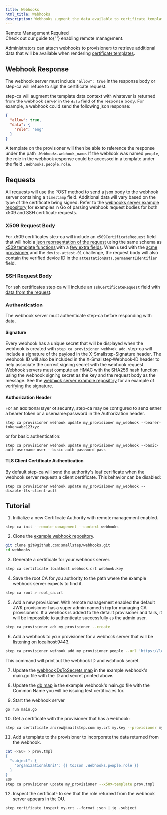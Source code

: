 ```yaml
---
title: Webhooks
html_title: Webhooks
description: Webhooks augment the data available to certificate templates
---
```


<Alert severity="info">
  <AlertTitle>Remote Management Required</AlertTitle>
  <div>
    Check out our guide to{' '}
    <Link href="/docs/step-ca/provisioners/#remote-provisioner-management">
    enabling remote management</Link>.
  </div>
</Alert>

Administrators can attach webhooks to provisioners to retrieve additional data that will be available when rendering [certificate templates](/docs/step-ca/templates).


## Webhook Response

The webhook server must include `"allow": true` in the response body or step-ca will refuse to sign the certificate request.

step-ca will augment the template data context with whatever is returned from the webhook server in the `data` field of the response body.
For example, a webhook could send the following json response:
```json
{
  "allow": true,
  "data": {
    "role": "eng"
  }
}
```

A template on the provisioner will then be able to reference the response under the path `.Webhooks.webhook_name`.
If the webhook was named `people`, the role in the webhook response could be accessed in a template under the field `.Webhooks.people.role`.

## Requests

All requests will use the POST method to send a json body to the webhook server containing a `timestamp` field.
Additional data will vary based on the type of the certificate being signed.
Refer to the [webhooks server example repository](https://github.com/smallstep/webhooks) for examples in Go of parsing webhook request bodies for both x509 and SSH certificate requests.

### X509 Request Body

For x509 certificates step-ca will include an `x509CertificateRequest` field that will hold a [json representation of the request](https://pkg.go.dev/go.step.sm/crypto@v0.23.1/x509util#CertificateRequest) using the same schema as [x509 template functions](https://smallstep.com/docs/step-ca/templates/#x509-templates) with a [few extra fields](https://github.com/smallstep/certificates/blob/c169defc73db6ba4b83e1acd5bd31feafb4df050/webhook/types.go#L19-L22).
When used with the [acme provisioner](https://smallstep.com/docs/step-ca/provisioners#acme) and the `device-attest-01` challenge, the request body will also contain the verified device ID in the `attestationData.permanentIdentifier` field.

### SSH Request Body

For ssh certificates step-ca will include an `sshCertificateRequest` field with [data from the request](https://github.com/smallstep/certificates/blob/c169defc73db6ba4b83e1acd5bd31feafb4df050/webhook/types.go#L37).


### Authentication

The webhook server must authenticate step-ca before responding with data.

#### Signature

Every webhook has a unique secret that will be displayed when the webhook is created with `step ca provisioner webhook add`.
step-ca will include a signature of the payload in the X-Smallstep-Signature header.
The webhook ID will also be included in the X-Smallstep-Webhook-ID header to help associate the correct signing secret with the webhook request.
Webhook servers must compute an HMAC with the SHA256 hash function using the webhook signing secret as the key and the request body as the message.
See the [webhook server example repository](https://github.com/smallstep/webhooks) for an example of verifying the signature.

#### Authorization Header

For an additional layer of security, step-ca may be configured to send either a bearer token or a username:password in the Authorization header.

```
step ca provisioner webhook update my_provisioner my_webhook --bearer-token=abc123xyz
```

or for basic authentication:

```
step ca provisioner webhook update my_provisioner my_webhook --basic-auth-username user --basic-auth-password pass
```

#### TLS Client Certificate Authentication

By default step-ca will send the authority's leaf certificate when the webhook server requests a client certificate.
This behavior can be disabled:

```
step ca provisioner webhook update my_provisioner my_webhook --disable-tls-client-auth
```

## Tutorial

1. Initialize a new Certificate Authority with remote management enabled.

```bash
step ca init --remote-management --context webhooks
```

2. Clone the [example webhook repository](https://github.com/smallstep/webhooks).
```bash
git clone git@github.com:smallstep/webhooks.git
cd webhooks
```

3. Generate a certificate for your webhook server.

```bash
step ca certificate localhost webhook.crt webhook.key
```

4. Save the root CA for you authority to the path where the example webhook server expects to find it.
```bash
step ca root > root_ca.crt
```

5. Add a new provisioner. With remote management enabled the default JWK provisioner has a super admin named `step` for managing CA provisioners. If a webhook is added to the default provisioner and fails, it will be impossible to authenticate successfully as the admin user.

```bash
step ca provisioner add my_provisioner --create
```

6. Add a webhook to your provisioner for a webhook server that will be listening on localhost:9443.
```bash
step ca provisioner webhook add my_provisioner people --url 'https://localhost:9443/{{ .Token.sub }}'
```
This command will print out the webhook ID and webhook secret.

7. Update the [webhookIDsToSecrets map](https://github.com/smallstep/webhooks/blob/f6a74c2e30dcb19b15d9903fdb6271a8358d26cd/main.go#L31) in the example webhook's main.go file with the ID and secret printed above.

8. Update the [db map](https://github.com/smallstep/webhooks/blob/f6a74c2e30dcb19b15d9903fdb6271a8358d26cd/main.go#L26) in the example webhook's main.go file with the Common Name you will be issuing test certificates for.

9. Start the webhook server

```bash
go run main.go
```

10. Get a certificate with the provisioner that has a webhook:

```bash
step ca certificate andrew@smallstep.com my.crt my.key --provisioner my_provisioner
```

11. Add a template to the provisioner to incorporate the data returned from the webhook.

```bash
cat <<EOF > prov.tmpl
{
  "subject": {
    "organizationalUnit": {{ toJson .Webhooks.people.role }}
  }
}
EOF
step ca provisioner update my_provisioner --x509-template prov.tmpl
```

12. Inspect the certificate to see that the role returned from the webhook server appears in the OU.
```
step certificate inspect my.crt --format json | jq .subject
```
